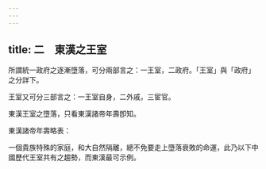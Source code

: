 ```yaml
---
---
---
```

title: 二　東漢之王室
---




所謂統一政府之逐漸墮落，可分兩部言之：一王室，二政府。「王室」與「政府」之分詳下。

王室又可分三部言之：一王室自身，二外戚，三宦官。

東漢王室之墮落，只看東漢諸帝年壽卽知。

東漢諸帝年壽略表：





一個貴族特殊的家庭，和大自然隔離，總不免要走上墮落衰敗的命運，此乃以下中國歷代王室共有之趨勢，而東漢最可示例。